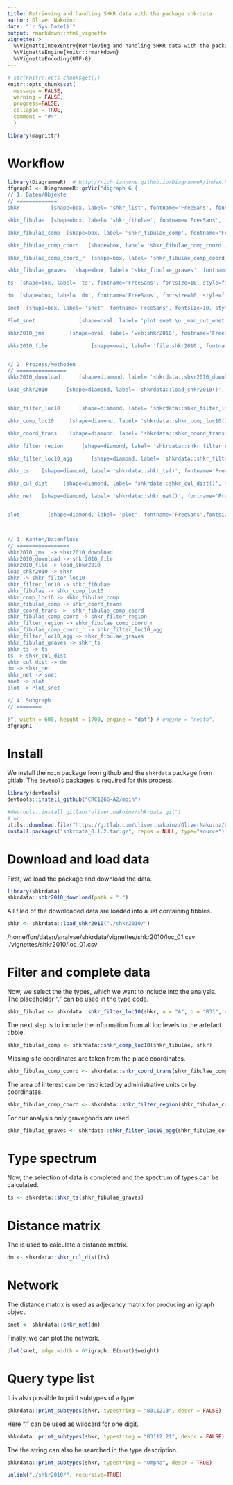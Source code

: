 ```yaml
---
title: Retrieving and handling SHKR data with the package shkrdata
author: Oliver Nakoinz
date: "`r Sys.Date()`"
output: rmarkdown::html_vignette
vignette: >
  %\VignetteIndexEntry{Retrieving and handling SHKR data with the package shkrdata}
  %\VignetteEngine{knitr::rmarkdown}
  %\VignetteEncoding{UTF-8}
---
```


```r
# str(knitr::opts_chunk$get())
knitr::opts_chunk$set(
  message = FALSE,
  warning = FALSE,
  progress=FALSE,
  collapse = TRUE,
  comment = "#>"
  )

library(magrittr)
```

# Workflow

```r
library(DiagrammeR)  # http://rich-iannone.github.io/DiagrammeR/index.html   http://rich-iannone.github.io/DiagrammeR/graphviz_and_mermaid.html
dfgraph1 <- DiagrammeR::grViz("digraph G {
// 1. Daten/Objekte
// =============
shkr          [shape=box, label= 'shkr_list', fontname='FreeSans', fontsize=10, style=filled, fillcolor=Bisque, tooltip = 'list of tibbles']

shkr_fibulae  [shape=box, label= 'shkr_fibulae', fontname='FreeSans', fontsize=10, style=filled, fillcolor=DarkKhaki, tooltip = 'tibble of selected artefact types']

shkr_fibulae_comp  [shape=box, label= 'shkr_fibulae_comp', fontname='FreeSans', fontsize=10, style=filled, fillcolor=DarkKhaki, tooltip = 'tibble of selected artefact types completed with data from other loc levels']

shkr_fibulae_comp_coord   [shape=box, label= 'shkr_fibulae_comp_coord', fontname='FreeSans', fontsize=10, style=filled, fillcolor=DarkKhaki, tooltip = 'tibble of selected artefact types completed with data from other loc levels and completed coordinates']

shkr_fibulae_comp_coord_r  [shape=box, label= 'shkr_fibulae_comp_coord_r', fontname='FreeSans', fontsize=10, style=filled, fillcolor=DarkKhaki, tooltip = 'tibble of selected artefact types completed with data from other loc levels and completed coordinates; restricted to an area']

shkr_fibulae_graves  [shape=box, label= 'shkr_fibulae_graves', fontname='FreeSans', fontsize=10, style=filled, fillcolor=DarkKhaki, tooltip = 'tibble of selected artefact types completed with data from other loc levels and completed coordinates; restricted to an area and to a certain object type']

ts  [shape=box, label= 'ts', fontname='FreeSans', fontsize=10, style=filled, fillcolor=DarkKhaki, tooltip = 'tibble, contingence table, type spectrum']

dm  [shape=box, label= 'dm', fontname='FreeSans', fontsize=10, style=filled, fillcolor=DarkKhaki, tooltip = 'distance matrix']

snet  [shape=box, label= 'snet', fontname='FreeSans', fontsize=10, style=filled, fillcolor=DarkKhaki, tooltip = 'igraph']

Plot_snet              [shape=oval, label= 'plot:snet \n _man_cut_wnet', fontname='FreeSans', fontsize=10, style=filled, fillcolor=CornflowerBlue]

shkr2010_jma        [shape=oval, label= 'web:shkr2010', fontname='FreeSans', fontsize=10, style=filled, fillcolor=PaleVioletRed]

shkr2010_file              [shape=oval, label= 'file:shkr2010', fontname='FreeSans', fontsize=10, style=filled, fillcolor=PaleVioletRed]


// 2. Prozess/Methoden
// ================
shkr2010_download      [shape=diamond, label= 'shkrdata::shkr2010_download()', fontname='FreeSans',fontsize=10, style=filled, fillcolor=Thistle, tooltip = 'download data from JMA server']

load_shkr2010      [shape=diamond, label= 'shkrdata::load_shkr2010()', fontname='FreeSans',fontsize=10, style=filled, fillcolor=Thistle, tooltip = 'load shkr data into a list']


shkr_filter_loc10      [shape=diamond, label= 'shkrdata::shkr_filter_loc10()', fontname='FreeSans',fontsize=10, style=filled, fillcolor=LightSteelBlue, tooltip = 'filter certain artefact types']

shkr_comp_loc10     [shape=diamond, label= 'shkrdata::shkr_comp_loc10()', fontname='FreeSans',fontsize=10, style=filled, fillcolor=LightSteelBlue, tooltip = 'add information from the other loc levels to loc10']

shkr_coord_trans    [shape=diamond, label= 'shkrdata::shkr_coord_trans()', fontname='FreeSans',fontsize=10, style=filled, fillcolor=LightSteelBlue, tooltip = 'transfere place coordinates to site coordinates for missing site coordinates']

shkr_filter_region      [shape=diamond, label= 'shkrdata::shkr_filter_region()', fontname='FreeSans',fontsize=10, style=filled, fillcolor=LightSteelBlue, tooltip = 'restrict the data to a certain area']

shkr_filter_loc10_agg      [shape=diamond, label= 'shkrdata::shkr_filter_loc10_agg()', fontname='FreeSans',fontsize=10, style=filled, fillcolor=LightSteelBlue, tooltip = 'restrict the data to a certain aggregation type such as graves or sites']

shkr_ts    [shape=diamond, label= 'shkrdata::shkr_ts()', fontname='FreeSans',fontsize=10, style=filled, fillcolor=LightSteelBlue, tooltip = 'calculate the type spectrum using moin']

shkr_cul_dist     [shape=diamond, label= 'shkrdata::shkr_cul_dist()', fontname='FreeSans',fontsize=10, style=filled, fillcolor=LightSteelBlue, tooltip = 'calculate the cultural distance matrix using moin']

shkr_net   [shape=diamond, label= 'shkrdata::shkr_net()', fontname='FreeSans',fontsize=10, style=filled, fillcolor=LightSteelBlue, tooltip = 'use the distance matrix as adjacency matrix']


plot         [shape=diamond, label= 'plot', fontname='FreeSans',fontsize=10, style=filled, fillcolor=LightBlue, tooltip = 'plot the igraph object']



// 3. Kanten/Datenfluss
// =================
shkr2010_jma  -> shkr2010_download
shkr2010_download -> shkr2010_file
shkr2010_file -> load_shkr2010
load_shkr2010 -> shkr
shkr -> shkr_filter_loc10
shkr_filter_loc10 -> shkr_fibulae
shkr_fibulae -> shkr_comp_loc10
shkr_comp_loc10 -> shkr_fibulae_comp
shkr_fibulae_comp -> shkr_coord_trans
shkr_coord_trans ->  shkr_fibulae_comp_coord
shkr_fibulae_comp_coord -> shkr_filter_region
shkr_filter_region -> shkr_fibulae_comp_coord_r
shkr_fibulae_comp_coord_r -> shkr_filter_loc10_agg
shkr_filter_loc10_agg -> shkr_fibulae_graves
shkr_fibulae_graves -> shkr_ts
shkr_ts -> ts
ts -> shkr_cul_dist
shkr_cul_dist -> dm
dm -> shkr_net
shkr_net -> snet
snet -> plot
plot -> Plot_snet

// 4. Subgraph
// ========

}", width = 600, height = 1700, engine = "dot") # engine = "neato")
dfgraph1
```

# Install

We install the `moin` package from github and the `shkrdata` package from gitlab. The `devtools` packages is required for this process.

```r
library(devtools)
devtools::install_github("CRC1266-A2/moin")

#devtools::install_gitlab("oliver.nakoinz/shkrdata.git")
# or
utils::download.file("https://gitlab.com/oliver.nakoinz/OliverNakoinz/blob/master/packages/shkrdata_0.1.2.tar.gz", "shkrdata_0.1.2.tar.gz")
install.packages("shkrdata_0.1.2.tar.gz", repos = NULL, type="source")
```

# Download and load data

First, we load the package and download the data.

```r
library(shkrdata)
shkrdata::shkr2010_download(path = ".")
```

All filed of the downloaded data are loaded into a list containing tibbles.

```r
shkr <- shkrdata::load_shkr2010("./shkr2010/")
```

/home/fon/daten/analyse/shkrdata/vignettes/shkr2010/loc_01.csv
                               ./vignettes/shkr2010/loc_01.csv

# Filter and complete data

Now, we select the the types, which we want to include into the analysis. The placeholder "." can be used in the type code.

```r
shkr_fibulae <- shkrdata::shkr_filter_loc10(shkr, a = "A", b = "B31", c = "C", d = "D")
```

The next step is to include the information from all loc levels to the artefact tibble.

```r
shkr_fibulae_comp <- shkrdata::shkr_comp_loc10(shkr_fibulae, shkr)
```

Missing site coordinates are taken from the place coordinates.

```r
shkr_fibulae_comp_coord <- shkrdata::shkr_coord_trans(shkr_fibulae_comp)
```

The area of interest can be restricted by administrative units or by coordinates.

```r
shkr_fibulae_comp_coord <- shkrdata::shkr_filter_region(shkr_fibulae_comp_coord, ftype = "loc05", a = 23133)
```

For our analysis only gravegoods are used.

```r
shkr_fibulae_graves <- shkrdata::shkr_filter_loc10_agg(shkr_fibulae_comp_coord, focus = "graves")
```

# Type spectrum

Now, the selection of data is completed and the spectrum of types can be calculated.

```r
ts <- shkrdata::shkr_ts(shkr_fibulae_graves)
```

# Distance matrix

The is used to calculate a distance matrix.

```r
dm <- shkrdata::shkr_cul_dist(ts)
```

# Network

The distance matrix is used as adjecancy matrix for producing an igraph object. 

```r
snet <- shkrdata::shkr_net(dm)
```


Finally, we can plot the network.

```r
plot(snet, edge.width = 6*igraph::E(snet)$weight)
```


# Query type list

It is also possible to print subtypes of a type.

```r
shkrdata::print_subtypes(shkr, typestring = "B311213", descr = FALSE)
```

Here "." can be used as wildcard for one digit.

```r
shkrdata::print_subtypes(shkr, typestring = "B3112.21", descr = FALSE)
```

The the string can also be searched in the type description.

```r
shkrdata::print_subtypes(shkr, typestring = "Ompha", descr = TRUE)
```


```r
unlink("./shkr2010/", recursive=TRUE) 
```

